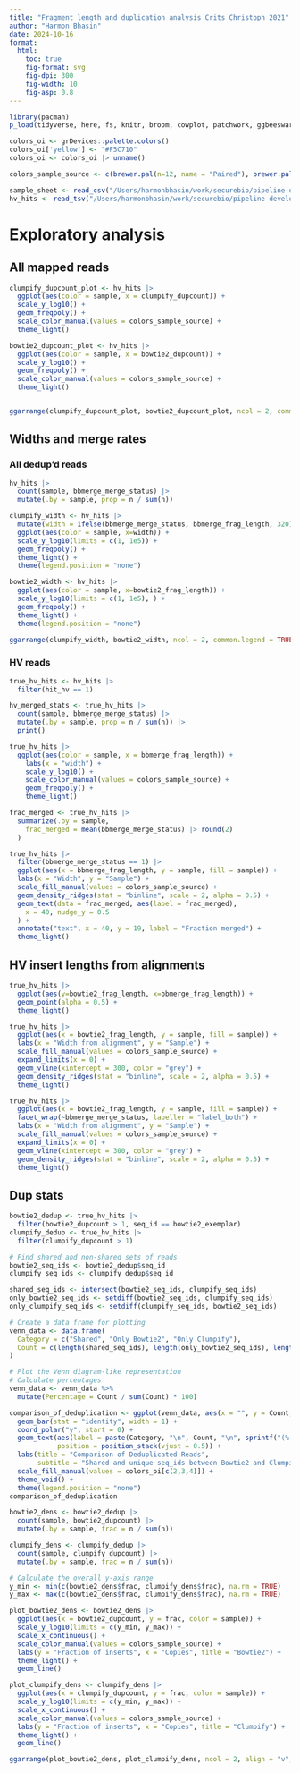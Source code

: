 ```yaml
---
title: "Fragment length and duplication analysis Crits Christoph 2021"
author: "Harmon Bhasin"
date: 2024-10-16
format:
  html:
    toc: true
    fig-format: svg
    fig-dpi: 300
    fig-width: 10
    fig-asp: 0.8
---
```


```r
library(pacman)
p_load(tidyverse, here, fs, knitr, broom, cowplot, patchwork, ggbeeswarm, ggridges, utils, RColorBrewer, ggpubr, gridGraphics)

colors_oi <- grDevices::palette.colors()  
colors_oi['yellow'] <- "#F5C710"
colors_oi <- colors_oi |> unname()

colors_sample_source <- c(brewer.pal(n=12, name = "Paired"), brewer.pal(n = 6, name = "Pastel1")) |> unname()

sample_sheet <- read_csv("/Users/harmonbhasin/work/securebio/pipeline-development/random-mgs-analysis/frag_dup_analysis/samplesheet.csv") |> select(sample)
hv_hits <- read_tsv("/Users/harmonbhasin/work/securebio/pipeline-development/random-mgs-analysis/frag_dup_analysis/hv_hits_putative_collapsed.tsv.gz") %>% mutate(sample = factor(sample, levels = sample_sheet$sample))
```

# Exploratory analysis

## All mapped reads
```r
clumpify_dupcount_plot <- hv_hits |>
  ggplot(aes(color = sample, x = clumpify_dupcount)) +
  scale_y_log10() +
  geom_freqpoly() +
  scale_color_manual(values = colors_sample_source) +
  theme_light()

bowtie2_dupcount_plot <- hv_hits |>
  ggplot(aes(color = sample, x = bowtie2_dupcount)) +
  scale_y_log10() +
  geom_freqpoly() +
  scale_color_manual(values = colors_sample_source) +
  theme_light()


ggarrange(clumpify_dupcount_plot, bowtie2_dupcount_plot, ncol = 2, common.legend = TRUE)
```

## Widths and merge rates

### All dedup'd reads

```r
hv_hits |>
  count(sample, bbmerge_merge_status) |>
  mutate(.by = sample, prop = n / sum(n))
```

```r
clumpify_width <- hv_hits |> 
  mutate(width = ifelse(bbmerge_merge_status, bbmerge_frag_length, 320)) |>
  ggplot(aes(color = sample, x=width)) +
  scale_y_log10(limits = c(1, 1e5)) + 
  geom_freqpoly() +
  theme_light() +
  theme(legend.position = "none")

bowtie2_width <- hv_hits |>
  ggplot(aes(color = sample, x=bowtie2_frag_length)) +
  scale_y_log10(limits = c(1, 1e5), ) + 
  geom_freqpoly() +
  theme_light() +
  theme(legend.position = "none")

ggarrange(clumpify_width, bowtie2_width, ncol = 2, common.legend = TRUE)
```

### HV reads
```r
true_hv_hits <- hv_hits |>
  filter(hit_hv == 1)

hv_merged_stats <- true_hv_hits |>
  count(sample, bbmerge_merge_status) |>
  mutate(.by = sample, prop = n / sum(n)) |>
  print()
```

```r
true_hv_hits |>
  ggplot(aes(color = sample, x = bbmerge_frag_length)) +
    labs(x = "width") +
    scale_y_log10() +
    scale_color_manual(values = colors_sample_source) +
    geom_freqpoly() +
    theme_light()
```

```r
frac_merged <- true_hv_hits |>
  summarize(.by = sample,
    frac_merged = mean(bbmerge_merge_status) |> round(2)
  )

true_hv_hits |>
  filter(bbmerge_merge_status == 1) |>
  ggplot(aes(x = bbmerge_frag_length, y = sample, fill = sample)) +
  labs(x = "Width", y = "Sample") +
  scale_fill_manual(values = colors_sample_source) +
  geom_density_ridges(stat = "binline", scale = 2, alpha = 0.5) +
  geom_text(data = frac_merged, aes(label = frac_merged), 
    x = 40, nudge_y = 0.5
  ) +
  annotate("text", x = 40, y = 19, label = "Fraction merged") +
  theme_light()

```


## HV insert lengths from alignments

```r
true_hv_hits |>
  ggplot(aes(y=bowtie2_frag_length, x=bbmerge_frag_length)) +
  geom_point(alpha = 0.5) +
  theme_light()
```

```r
true_hv_hits |>
  ggplot(aes(x = bowtie2_frag_length, y = sample, fill = sample)) +
  labs(x = "Width from alignment", y = "Sample") +
  scale_fill_manual(values = colors_sample_source) +
  expand_limits(x = 0) +
  geom_vline(xintercept = 300, color = "grey") +
  geom_density_ridges(stat = "binline", scale = 2, alpha = 0.5) +
  theme_light()
```

```r
true_hv_hits |>
  ggplot(aes(x = bowtie2_frag_length, y = sample, fill = sample)) +
  facet_wrap(~bbmerge_merge_status, labeller = "label_both") +
  labs(x = "Width from alignment", y = "Sample") +
  scale_fill_manual(values = colors_sample_source) +
  expand_limits(x = 0) +
  geom_vline(xintercept = 300, color = "grey") +
  geom_density_ridges(stat = "binline", scale = 2, alpha = 0.5) +
  theme_light()
```

## Dup stats

```r
bowtie2_dedup <- true_hv_hits |>
  filter(bowtie2_dupcount > 1, seq_id == bowtie2_exemplar)
clumpify_dedup <- true_hv_hits |>
  filter(clumpify_dupcount > 1)

# Find shared and non-shared sets of reads
bowtie2_seq_ids <- bowtie2_dedup$seq_id
clumpify_seq_ids <- clumpify_dedup$seq_id

shared_seq_ids <- intersect(bowtie2_seq_ids, clumpify_seq_ids)
only_bowtie2_seq_ids <- setdiff(bowtie2_seq_ids, clumpify_seq_ids)
only_clumpify_seq_ids <- setdiff(clumpify_seq_ids, bowtie2_seq_ids)

# Create a data frame for plotting
venn_data <- data.frame(
  Category = c("Shared", "Only Bowtie2", "Only Clumpify"),
  Count = c(length(shared_seq_ids), length(only_bowtie2_seq_ids), length(only_clumpify_seq_ids))
)

# Plot the Venn diagram-like representation
# Calculate percentages
venn_data <- venn_data %>%
  mutate(Percentage = Count / sum(Count) * 100)

comparison_of_deduplication <- ggplot(venn_data, aes(x = "", y = Count, fill = Category)) +
  geom_bar(stat = "identity", width = 1) +
  coord_polar("y", start = 0) +
  geom_text(aes(label = paste(Category, "\n", Count, "\n", sprintf("(%.1f%%)", Percentage))), 
            position = position_stack(vjust = 0.5)) +
  labs(title = "Comparison of Deduplicated Reads",
       subtitle = "Shared and unique seq_ids between Bowtie2 and Clumpify") +
  scale_fill_manual(values = colors_oi[c(2,3,4)]) +
  theme_void() +
  theme(legend.position = "none")
comparison_of_deduplication
```

```r
bowtie2_dens <- bowtie2_dedup |>
  count(sample, bowtie2_dupcount) |>
  mutate(.by = sample, frac = n / sum(n))

clumpify_dens <- clumpify_dedup |>
  count(sample, clumpify_dupcount) |>
  mutate(.by = sample, frac = n / sum(n))
```

```r

# Calculate the overall y-axis range
y_min <- min(c(bowtie2_dens$frac, clumpify_dens$frac), na.rm = TRUE)
y_max <- max(c(bowtie2_dens$frac, clumpify_dens$frac), na.rm = TRUE)

plot_bowtie2_dens <- bowtie2_dens |>
  ggplot(aes(x = bowtie2_dupcount, y = frac, color = sample)) +
  scale_y_log10(limits = c(y_min, y_max)) +
  scale_x_continuous() +
  scale_color_manual(values = colors_sample_source) +
  labs(y = "Fraction of inserts", x = "Copies", title = "Bowtie2") +
  theme_light() +
  geom_line()

plot_clumpify_dens <- clumpify_dens |>
  ggplot(aes(x = clumpify_dupcount, y = frac, color = sample)) +
  scale_y_log10(limits = c(y_min, y_max)) +
  scale_x_continuous() +
  scale_color_manual(values = colors_sample_source) +
  labs(y = "Fraction of inserts", x = "Copies", title = "Clumpify") +
  theme_light() +
  geom_line()

ggarrange(plot_bowtie2_dens, plot_clumpify_dens, ncol = 2, align = "v", common.legend = TRUE, legend = "bottom")
```

